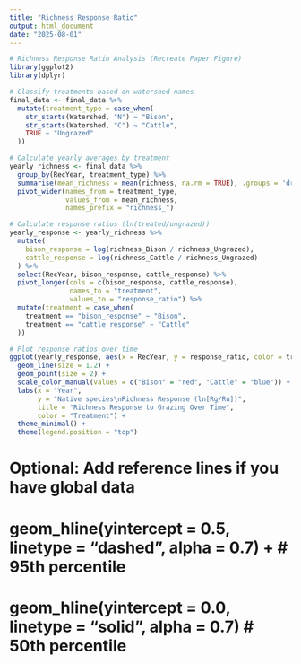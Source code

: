```yaml
---
title: "Richness Response Ratio"
output: html_document
date: "2025-08-01"
---
```

```r
# Richness Response Ratio Analysis (Recreate Paper Figure)
library(ggplot2)
library(dplyr)

# Classify treatments based on watershed names
final_data <- final_data %>%
  mutate(treatment_type = case_when(
    str_starts(Watershed, "N") ~ "Bison",
    str_starts(Watershed, "C") ~ "Cattle", 
    TRUE ~ "Ungrazed"
  ))

# Calculate yearly averages by treatment
yearly_richness <- final_data %>%
  group_by(RecYear, treatment_type) %>%
  summarise(mean_richness = mean(richness, na.rm = TRUE), .groups = 'drop') %>%
  pivot_wider(names_from = treatment_type, 
              values_from = mean_richness,
              names_prefix = "richness_")

# Calculate response ratios (ln(treated/ungrazed))
yearly_response <- yearly_richness %>%
  mutate(
    bison_response = log(richness_Bison / richness_Ungrazed),
    cattle_response = log(richness_Cattle / richness_Ungrazed)
  ) %>%
  select(RecYear, bison_response, cattle_response) %>%
  pivot_longer(cols = c(bison_response, cattle_response),
               names_to = "treatment", 
               values_to = "response_ratio") %>%
  mutate(treatment = case_when(
    treatment == "bison_response" ~ "Bison",
    treatment == "cattle_response" ~ "Cattle"
  ))

# Plot response ratios over time
ggplot(yearly_response, aes(x = RecYear, y = response_ratio, color = treatment)) +
  geom_line(size = 1.2) +
  geom_point(size = 2) +
  scale_color_manual(values = c("Bison" = "red", "Cattle" = "blue")) +
  labs(x = "Year", 
       y = "Native species\nRichness Response (ln[Rg/Ru])",
       title = "Richness Response to Grazing Over Time",
       color = "Treatment") +
  theme_minimal() +
  theme(legend.position = "top")
```
# Optional: Add reference lines if you have global data
# geom_hline(yintercept = 0.5, linetype = "dashed", alpha = 0.7) +  # 95th percentile
# geom_hline(yintercept = 0.0, linetype = "solid", alpha = 0.7)      # 50th percentile